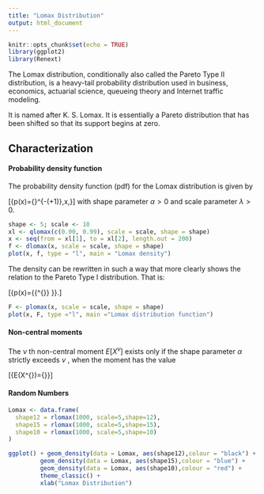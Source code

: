 ```yaml
---
title: "Lomax Distribution"
output: html_document
---
```


```r
knitr::opts_chunk$set(echo = TRUE)
library(ggplot2)
library(Renext)
```

The Lomax distribution, conditionally also called the Pareto Type II distribution, is a heavy-tail probability distribution used in business, economics, actuarial science, queueing theory and Internet traffic modeling.

It is named after K. S. Lomax. 
It is essentially a Pareto distribution that has been shifted so that its support begins at zero.

## Characterization

#### Probability density function
The probability density function (pdf) for the Lomax distribution is given by

\[{\displaystyle p(x)={\alpha  \over \lambda }\left[{1+{x \over \lambda }}\right]^{-(\alpha +1)},\qquad x\geq 0,}\]
with shape parameter ${\displaystyle \alpha >0}$ and scale parameter ${\displaystyle \lambda >0}$. 

```r

shape <- 5; scale <- 10
xl <- qlomax(c(0.00, 0.99), scale = scale, shape = shape)
x <- seq(from = xl[1], to = xl[2], length.out = 200)
f <- dlomax(x, scale = scale, shape = shape)
plot(x, f, type = "l", main = "Lomax density")
```

The density can be rewritten in such a way that more clearly shows the relation to the Pareto Type I distribution. 
That is:

\[{\displaystyle p(x)={{\alpha \lambda ^{\alpha }} \over {(x+\lambda )^{\alpha +1}}}}.\]


```r
F <- plomax(x, scale = scale, shape = shape)
plot(x, F, type ="l", main ="Lomax distribution function")

```

#### Non-central moments
The ${\displaystyle \nu }$ th non-central moment ${\displaystyle E[X^{\nu }]}$ exists only if the shape parameter ${\displaystyle \alpha }$ strictly exceeds ${\displaystyle \nu }$ , when the moment has the value

\[{\displaystyle E(X^{\nu })={\frac {\lambda ^{\nu }\Gamma (\alpha -\nu )\Gamma (1+\nu )}{\Gamma (\alpha )}}}\]


#### Random Numbers

```r
Lomax <- data.frame(
  shape12 = rlomax(1000, scale=5,shape=12),
  shape15 = rlomax(1000, scale=5,shape=15),
  shape10 = rlomax(1000, scale=5,shape=10)
)

ggplot() + geom_density(data = Lomax, aes(shape12),colour = "black") + 
         geom_density(data = Lomax, aes(shape15),colour = "blue") + 
         geom_density(data = Lomax, aes(shape10),colour = "red") + 
         theme_classic() + 
         xlab("Lomax Distribution")
```
